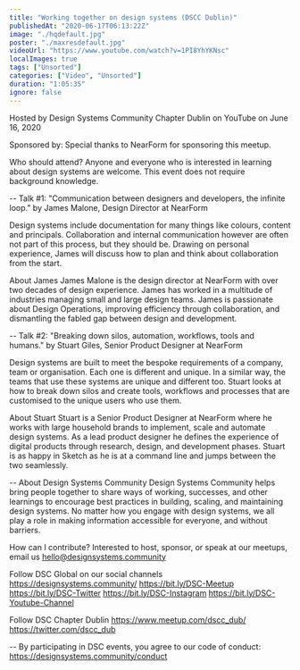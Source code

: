 ```yaml
---
title: "Working together on design systems (DSCC Dublin)"
publishedAt: "2020-06-17T06:13:22Z"
image: "./hqdefault.jpg"
poster: "./maxresdefault.jpg"
videoUrl: "https://www.youtube.com/watch?v=1PI8YhYKNsc"
localImages: true
tags: ["Unsorted"]
categories: ["Video", "Unsorted"]
duration: "1:05:35"
ignore: false
---
```


Hosted by Design Systems Community Chapter Dublin
on YouTube
on June 16, 2020

Sponsored by:
Special thanks to NearForm for sponsoring this meetup.

Who should attend?
Anyone and everyone who is interested in learning about design systems are welcome. This event does not require background knowledge.

--
Talk #1: "Communication between designers and developers, the infinite loop." by James Malone, Design Director at NearForm

Design systems include documentation for many things like colours, content and principals. Collaboration and internal communication however are often not part of this process, but they should be. Drawing on personal experience, James will discuss how to plan and think about collaboration from the start.

About James
James Malone is the design director at NearForm with over two decades of design experience. James has worked in a multitude of industries managing small and large design teams. James is passionate about Design Operations, improving efficiency through collaboration, and dismantling the fabled gap between design and development.

--
Talk #2: "Breaking down silos, automation, workflows, tools and humans." by Stuart Giles, Senior Product Designer at NearForm

Design systems are built to meet the bespoke requirements of a company, team or organisation. Each one is different and unique. In a similar way, the teams that use these systems are unique and different too. Stuart looks at how to break down silos and create tools, workflows and processes that are customised to the unique users who use them.

About Stuart
Stuart is a Senior Product Designer at NearForm where he works with large household brands to implement, scale and automate design systems. As a lead product designer he defines the experience of digital products through research, design, and development phases. Stuart is as happy in Sketch as he is at a command line and jumps between the two seamlessly.

--
About Design Systems Community
Design Systems Community helps bring people together to share ways of working, successes, and other learnings to encourage best practices in building, scaling, and maintaining design systems. No matter how you engage with design systems, we all play a role in making information accessible for everyone, and without barriers.

How can I contribute?
Interested to host, sponsor, or speak at our meetups, email us hello@designsystems.community

Follow DSC Global on our social channels
https://designsystems.community/
https://bit.ly/DSC-Meetup
https://bit.ly/DSC-Twitter
https://bit.ly/DSC-Instagram
https://bit.ly/DSC-Youtube-Channel

Follow DSC Chapter Dublin
https://www.meetup.com/dscc_dub/
https://twitter.com/dscc_dub

--
By participating in DSC events, you agree to our code of conduct: https://designsystems.community/conduct
